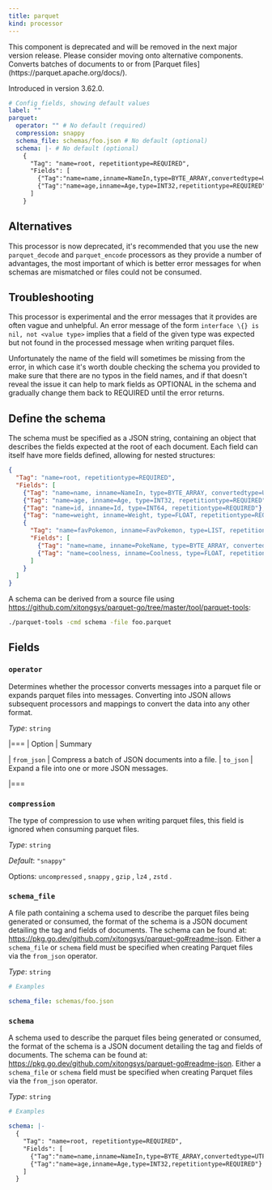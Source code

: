 ```yaml
---
title: parquet
kind: processor
---
```


<Aside type="caution" title="Deprecated">
	This component is deprecated and will be removed in the next major version release. Please consider moving onto alternative components.
</Aside>
Converts batches of documents to or from [Parquet files](https://parquet.apache.org/docs/).

Introduced in version 3.62.0.

```yml
# Config fields, showing default values
label: ""
parquet:
  operator: "" # No default (required)
  compression: snappy
  schema_file: schemas/foo.json # No default (optional)
  schema: |- # No default (optional)
    {
      "Tag": "name=root, repetitiontype=REQUIRED",
      "Fields": [
        {"Tag":"name=name,inname=NameIn,type=BYTE_ARRAY,convertedtype=UTF8, repetitiontype=REQUIRED"},
        {"Tag":"name=age,inname=Age,type=INT32,repetitiontype=REQUIRED"}
      ]
    }
```

## Alternatives

This processor is now deprecated, it's recommended that you use the new `parquet_decode` and `parquet_encode` processors as they provide a number of advantages, the most important of which is better error messages for when schemas are mismatched or files could not be consumed.

## Troubleshooting

This processor is experimental and the error messages that it provides are often vague and unhelpful. An error message of the form `interface \{} is nil, not <value type>` implies that a field of the given type was expected but not found in the processed message when writing parquet files.

Unfortunately the name of the field will sometimes be missing from the error, in which case it's worth double checking the schema you provided to make sure that there are no typos in the field names, and if that doesn't reveal the issue it can help to mark fields as OPTIONAL in the schema and gradually change them back to REQUIRED until the error returns.

## Define the schema

The schema must be specified as a JSON string, containing an object that describes the fields expected at the root of each document. Each field can itself have more fields defined, allowing for nested structures:

```json
{
  "Tag": "name=root, repetitiontype=REQUIRED",
  "Fields": [
    {"Tag": "name=name, inname=NameIn, type=BYTE_ARRAY, convertedtype=UTF8, repetitiontype=REQUIRED"},
    {"Tag": "name=age, inname=Age, type=INT32, repetitiontype=REQUIRED"},
    {"Tag": "name=id, inname=Id, type=INT64, repetitiontype=REQUIRED"},
    {"Tag": "name=weight, inname=Weight, type=FLOAT, repetitiontype=REQUIRED"},
    {
      "Tag": "name=favPokemon, inname=FavPokemon, type=LIST, repetitiontype=OPTIONAL",
      "Fields": [
        {"Tag": "name=name, inname=PokeName, type=BYTE_ARRAY, convertedtype=UTF8, repetitiontype=REQUIRED"},
        {"Tag": "name=coolness, inname=Coolness, type=FLOAT, repetitiontype=REQUIRED"}
      ]
    }
  ]
}
```

A schema can be derived from a source file using https://github.com/xitongsys/parquet-go/tree/master/tool/parquet-tools:

```sh
./parquet-tools -cmd schema -file foo.parquet
```

## Fields

### `operator`

Determines whether the processor converts messages into a parquet file or expands parquet files into messages. Converting into JSON allows subsequent processors and mappings to convert the data into any other format.


*Type*: `string`


|===
| Option | Summary

| `from_json`
| Compress a batch of JSON documents into a file.
| `to_json`
| Expand a file into one or more JSON messages.

|===

### `compression`

The type of compression to use when writing parquet files, this field is ignored when consuming parquet files.


*Type*: `string`

*Default*: `"snappy"`

Options:
`uncompressed`
, `snappy`
, `gzip`
, `lz4`
, `zstd`
.

### `schema_file`

A file path containing a schema used to describe the parquet files being generated or consumed, the format of the schema is a JSON document detailing the tag and fields of documents. The schema can be found at: https://pkg.go.dev/github.com/xitongsys/parquet-go#readme-json. Either a `schema_file` or `schema` field must be specified when creating Parquet files via the `from_json` operator.


*Type*: `string`


```yml
# Examples

schema_file: schemas/foo.json
```

### `schema`

A schema used to describe the parquet files being generated or consumed, the format of the schema is a JSON document detailing the tag and fields of documents. The schema can be found at: https://pkg.go.dev/github.com/xitongsys/parquet-go#readme-json. Either a `schema_file` or `schema` field must be specified when creating Parquet files via the `from_json` operator.


*Type*: `string`


```yml
# Examples

schema: |-
  {
    "Tag": "name=root, repetitiontype=REQUIRED",
    "Fields": [
      {"Tag":"name=name,inname=NameIn,type=BYTE_ARRAY,convertedtype=UTF8, repetitiontype=REQUIRED"},
      {"Tag":"name=age,inname=Age,type=INT32,repetitiontype=REQUIRED"}
    ]
  }
```


